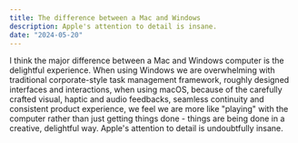 ```yaml
---
title: The difference between a Mac and Windows
description: Apple's attention to detail is insane.
date: "2024-05-20"
---
```


I think the major difference between a Mac and Windows computer is the delightful experience. When using Windows we are overwhelming with traditional corporate-style task management framework, roughly designed interfaces and interactions, when using macOS, because of the carefully crafted visual, haptic and audio feedbacks, seamless continuity and consistent product experience, we feel we are more like "playing" with the computer rather than just getting things done - things are being done in a creative, delightful way. Apple's attention to detail is undoubtfully insane.